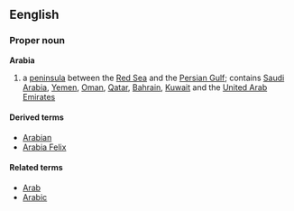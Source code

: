 ==Eenglish==
===Proper noun===
'''Arabia'''
{{Wikipedia}}
# a [[peninsula]] between the [[Red Sea]] and the [[Persian Gulf]]; contains [[Saudi Arabia]], [[Yemen]], [[Oman]], [[Qatar]], [[Bahrain]], [[Kuwait]] and the [[United Arab Emirates]]

====Derived terms====
*[[Arabian]]
*[[Arabia Felix]]

====Related terms====
*[[Arab]]
*[[Arabic]]